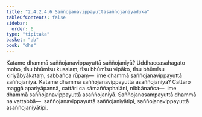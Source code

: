 ```yaml
---
title: "2.4.2.4.6 Saññojanavippayuttasaññojaniyaduka"
tableOfContents: false
sidebar:
  order: 6
type: "tipitaka"
basket: "ab"
book: "dhs"
---
```



<DynamicBreadcrumb />

<Division number="1487" book="dhs" bookNo="29" page="281">

<Paragraph number="2198" book="dhs">
Katame dhammā saññojanavippayuttā saññojaniyā? Uddhaccasahagato moho, tīsu bhūmīsu kusalaṃ, tīsu bhūmīsu vipāko, tīsu bhūmīsu kiriyābyākataṃ, sabbañca rūpaṃ—  ime dhammā saññojanavippayuttā saññojaniyā.
</Paragraph>

</Division>
<Division number="1488" book="dhs" bookNo="29" page="281">

<Paragraph number="2199" book="dhs">
Katame dhammā saññojanavippayuttā asaññojaniyā? Cattāro maggā apariyāpannā, cattāri ca sāmaññaphalāni, nibbānañca—  ime dhammā saññojanavippayuttā asaññojaniyā. Saññojanasampayuttā dhammā na vattabbā—  saññojanavippayuttā saññojaniyātipi, saññojanavippayuttā asaññojaniyātipi.
</Paragraph>
</Division>